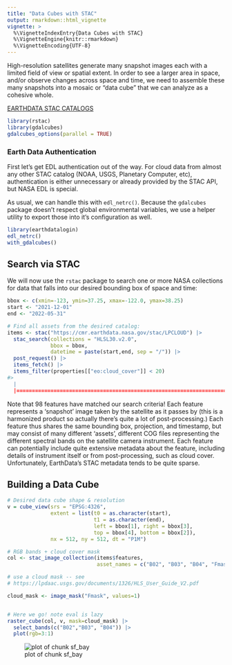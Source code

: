 ```yaml
---
title: "Data Cubes with STAC"
output: rmarkdown::html_vignette
vignette: >
  %\VignetteIndexEntry{Data Cubes with STAC}
  %\VignetteEngine{knitr::rmarkdown}
  %\VignetteEncoding{UTF-8}
---
```



High-resolution satellites generate many snapshot images each with a limited field of view or spatial extent.  In order to see a larger area in space, and/or observe changes across space and time, we need to assemble these many snapshots into a mosaic or "data cube" that we can analyze as a cohesive whole. 


[EARTHDATA STAC CATALOGS](https://radiantearth.github.io/stac-browser/#/external/cmr.earthdata.nasa.gov/stac/)





```r
library(rstac)
library(gdalcubes)
gdalcubes_options(parallel = TRUE) 
```


### Earth Data Authentication

First let's get EDL authentication out of the way.
For cloud data from almost any other STAC catalog (NOAA, USGS, Planetary Computer, etc), authentication is either unnecessary or already provided by the STAC API, but NASA EDL is special. 

As usual, we can handle this with `edl_netrc()`.  Because the `gdalcubes` package doesn't respect global environmental variables, we use a helper utility to export those into it's configuration as well. 



```r
library(earthdatalogin)
edl_netrc()
with_gdalcubes()
```


## Search via STAC

We will now use the `rstac` package to search one or more NASA collections for data that falls into our desired bounding box of space and time:


```r
bbox <- c(xmin=-123, ymin=37.25, xmax=-122.0, ymax=38.25) 
start <- "2021-12-01"
end <- "2022-05-31"

# Find all assets from the desired catalog:
items <- stac("https://cmr.earthdata.nasa.gov/stac/LPCLOUD") |> 
  stac_search(collections = "HLSL30.v2.0",
              bbox = bbox,
              datetime = paste(start,end, sep = "/")) |>
  post_request() |>
  items_fetch() |>
  items_filter(properties[["eo:cloud_cover"]] < 20)
#> 
  |                                                                                                                                                                                                                                                                
  |==========================================================================================================================================================================================================================================================| 100%
```


Note that 98 features have matched our search criteria! Each feature represents a 'snapshot' image taken by the satellite as it passes by (this is a harmonized product so actually there's quite a lot of post-processing.)  Each feature thus shares the same bounding box, projection, and timestamp, but may consist of many different 'assets', different COG files representing the different spectral bands on the satellite camera instrument.  Each feature can potentially include quite extensive metadata about the feature, including details of instrument itself or from post-processing, such as cloud cover.  Unfortunately, EarthData's STAC metadata tends to be quite sparse. 


## Building a Data Cube



```r
# Desired data cube shape & resolution
v = cube_view(srs = "EPSG:4326",
              extent = list(t0 = as.character(start), 
                            t1 = as.character(end),
                            left = bbox[1], right = bbox[3],
                            top = bbox[4], bottom = bbox[2]),
              nx = 512, ny = 512, dt = "P1M")
```



```r
# RGB bands + cloud cover mask
col <- stac_image_collection(items$features, 
                             asset_names = c("B02", "B03", "B04", "Fmask"))

# use a cloud mask -- see
# https://lpdaac.usgs.gov/documents/1326/HLS_User_Guide_V2.pdf

cloud_mask <- image_mask("Fmask", values=1)
```


```r

# Here we go! note eval is lazy
raster_cube(col, v, mask=cloud_mask) |>
  select_bands(c("B02","B03", "B04")) |>
  plot(rgb=3:1)
```

![plot of chunk sf_bay](img/sf_bay-1.png)




